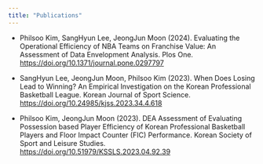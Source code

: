```yaml
---
title: "Publications"
---
```

- Philsoo Kim, SangHyun Lee, JeongJun Moon (2024). Evaluating the Operational Efficiency of NBA Teams on Franchise Value: An Assessment of Data Envelopment Analysis. Plos One. [https://doi.org/10.1371/journal.pone.0297797](https://doi.org/10.1371/journal.pone.0297797)

- SangHyun Lee, JeongJun Moon, Philsoo Kim (2023). When Does Losing Lead to Winning? An Empirical Investigation on the Korean Professional Basketball League. Korean Journal of Sport Science. 
[https://doi.org/10.24985/kjss.2023.34.4.618](https://www.researchgate.net/publication/377442733_When_does_losing_lead_to_winning-_An_empirical_investigation_on_the_Korean_Professional_Basketball_League)

- Philsoo Kim, JeongJun Moon (2023). DEA Assessment of Evaluating Possession based Player Efficiency of Korean Professional Basketball Players and Floor Impact Counter (FIC) Performance. Korean Society of Sport and Leisure Studies. [https://doi.org/10.51979/KSSLS.2023.04.92.39](https://doi.org/10.51979/KSSLS.2023.04.92.39)
